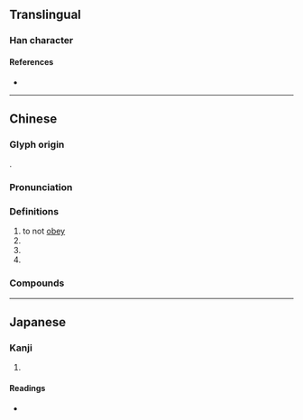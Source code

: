 {{character info}}
==Translingual==

===Han character===
{{Han char|rn=38|rad=女|as=09|sn=12|four=18404|canj=NKV|ids=⿱敄女}}

====References====
* {{Han ref|kx=0265.330|dkj=06461|dj=0533.080|hdz=21070.050|uh=5A7A|ud=23162|bh=D8B8|bd=55480}}

----

==Chinese==
{{zh-forms}}

===Glyph origin===
{{Han etym}}
{{Han compound|敄|女|ls=psc|c1=p|c2=s|t2=woman}}.

===Pronunciation===
{{zh-pron
|m=wù
|m-s=
|c=mou6
|c-t=
|g=
|h=pfs=
|j=
|md=
|mn=
|mn-t=
|w=
|x=
|mc=y
|oc=y
|cat=v,pn
}}

===Definitions===
{{zh-hanzi}}

# to not [[obey]]
# {{zh-short|婺女}}
# {{place|zh|river|p/Jiangxi}}
# {{place|zh|prefecture|in modern|p/Zhejiang}}

===Compounds===
{{zh-der|寶婺|婺劇|婺女|極婺聯輝|婺州|娥婺|婺學|婺源|婺川}}

----

==Japanese==

===Kanji===
{{ja-kanji|grade=|rs=女09}}

# {{rfdef|ja|sort=女09}}

====Readings====
* {{ja-readings|on=[[ぶ]] (bu), [[む]] (mu), [[ぼう]] (bō), [[ぼく]] (boku), [[もく]] (moku)|kun=}}